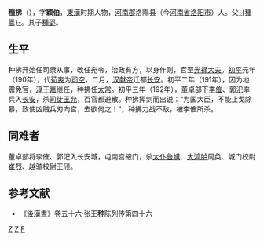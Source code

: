{{TA
|1=種
}}
'''種拂'''（{{bd|2世紀||192年||}}），字'''颖伯'''，[[東漢|東漢]]时期人物，[[河南郡|河南郡]]洛陽县（今[[河南省|河南省]][[洛阳市|洛阳市]]）人。父[[種暠|-{種暠}-]]。其子[[種劭|種邵]]。

==生平==
种拂开始任司隶从事，改任宛令，治政有方，以身作则，官至[[光禄大夫|光禄大夫]]。[[初平_(年号)|初平]]元年（190年），代[[荀爽|荀爽]]为[[司空|司空]]，二月，[[汉献帝|汉献帝]]迁都[[长安|长安]]。初平二年（191年），因为地震免官，[[淳于嘉|淳于嘉]]继任，种拂任[[太常|太常]]。初平三年（192年），[[董卓|董卓]]部下[[李傕|李傕]]、[[郭汜|郭汜]]率兵入[[长安|长安]]，杀[[司徒|司徒]][[王允|王允]]，百官都避散。种拂挥剑而出说：“为国大臣，不能止戈除暴，致使凶贼兵刃向宫，去欲何之！”，种拂力战不敌，被李傕所杀。
==同难者==
董卓部将李傕、郭汜入长安城，屯南宫掖门，杀[[太仆|太仆]][[鲁馗|鲁馗]]、[[大鸿胪|大鸿胪]]周奂、城门校尉[[崔烈|崔烈]]、越骑校尉王颀。
==参考文献==
*《[[後漢書|後漢書]]》卷五十六·张王'''种'''陈列传第四十六

{{東漢大司空司空}}
[[分类:东汉司空|Z]]
[[分类:洛阳人|Z]]
[[分类:种姓|F]]